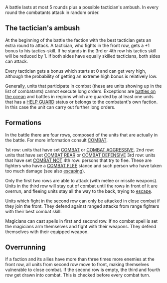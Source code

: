A battle lasts at most 5 rounds plus a possible tactician's ambush. In every round the combatants attack in random order.

== The tactician's ambush ==

At the beginning of the battle the faction with the best tactician gets an extra round to attack. A tactician, who fights in the front row, gets a +1 bonus to his tactics-skill. If he stands in the 3rd or 4th row his tactics skill will be reduced by 1. If both sides have equally skilled tacticians, both sides can attack.

Every tactician gets a bonus which starts at 0 and can get very high, although the probability of getting an extreme high bonus is relatively low.

Generally, units that participate in combat (these are units showing up in the list of combatants) cannot execute long orders. Exceptions are [[Ships and Piracy|battles on the ocean]] and battles in regions which are guarded by at least one units that has a [[HELP|HELP GUARD]] status or belongs to the combatant's own faction. In this case the unit can carry out further long orders.

== Formations ==

In the battle there are four rows, composed of the units that are actually in the battle. For more information consult [[COMBAT]].

1st row: units that have set [[COMBAT]] or [[COMBAT|COMBAT AGGRESSIVE]].
2nd row: units that have set [[COMBAT|COMBAT REAR]] or [[COMBAT|COMBAT DEFENSIVE]]
3rd row: units that have set [[COMBAT|COMBAT NOT]]
4th row: persons that try to flee. These are fighters who have a [[COMBAT|COMBAT FLEE]] stance and such person who have taken too much damage (see also [[Escape|escaping]]).

Only the first two rows are able to attack (with melee or missile weapons). Units in the third row will stay out of combat until the rows in front of it are overrun, and fleeing units stay all the way to the back, trying to [[Escape|escape]].

Units which fight in the second row can only be attacked in close combat if they join the front. They defend against ranged attacks from range fighters with their best combat skill.

Magicians can cast spells in first and second row. If no combat spell is set the magicians arm themselves and fight with their weapons. They defend themselves with their equipped weapon.

== Overrunning ==

If a faction and its allies have more than three times more enemies at the front row, all units from second row move to front, making themselves vulnerable to close combat. If the second row is empty, the third and fourth row get drawn into combat. This is checked before every combat turn.

